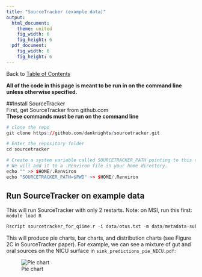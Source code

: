 ```yaml
---
title: "SourceTracker (example data)"
output:
  html_document:
    theme: united
    fig_width: 6
    fig_height: 6
  pdf_document:
    fig_width: 6
    fig_height: 6
---
```

Back to [Table of Contents](index.html)  

**All of the code in this page is meant to be run in on the command line unless otherwise specified.**

##Install SourceTracker  
First, get SourceTracker from github.com  
**These commands must be run on the command line**  
```r
# clone the repo
git clone https://github.com/danknights/sourcetracker.git

# Enter the repository folder
cd sourcetracker

# Create a system variable called SOURCETRACKER_PATH pointing to this directory
# We will add it to a .Renviron file in your home directory.
echo "" >> $HOME/.Renviron
echo "SOURCETRACKER_PATH=$PWD" >> $HOME/.Renviron
```

## Run SourceTracker on example data
This will run SourceTracker with only 2 restarts. Note: on MSI, run this first: `module load R`
```r
Rscript sourcetracker_for_qiime.r -i data/otus.txt -m data/metadata-subset.txt -o outdir -v -n 2
```

This will produce pie charts, bar charts, and distribution charts (see Figure 2C in SourceTracker paper). For example, we can see a mixture of gut and oral sources on the NICU surface in `sink_predictions_pie_NICU.pdf`:

![Pie chart](sourcetracker/sourcetracker.png)

